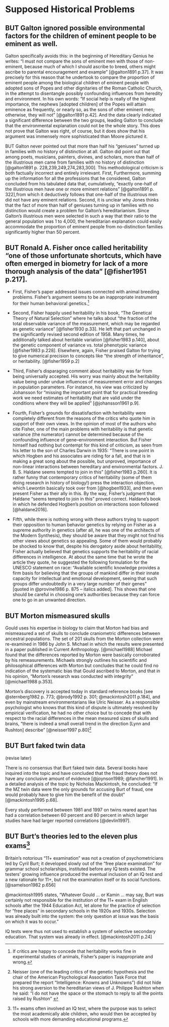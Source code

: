 # Supposed Historical Problems

## BUT Galton ignored possible environmental factors for the children of eminent people to be eminent as well. 

Galton specifically avoids this: in the beginning of Hereditary Genius he writes: “I must not compare the sons of eminent men with those of non-eminent, because much of which I should ascribe to breed, others might ascribe to parental encouragement and example” [@galton1891 p.37]. It was precisely for this reason that he undertook to compare the proportion of eminent people among the biological children of eminent people with adopted sons of Popes and other dignitaries of the Roman Catholic Church, in the attempt to disentangle possibly confounding influences from heredity and environment. In his own words: “If social help is really of the highest importance, the nephews [adopted children] of the Popes will attain eminence as frequently, or nearly so, as the sons of other eminent men; otherwise, they will not” [@galton1891 p.42]. And the data clearly indicated a significant difference between the two groups, leading Galton to conclude that the environmental explanation could not be the whole story. This does not prove that Galton was right, of course, but it does show that his argument was immensely more sophisticated than Moore pictured it.

BUT Galton never pointed out that more than half his “geniuses” turned up in families with no history of distinction at all. 
Galton did point out that among poets, musicians, painters, divines, and scholars, more than half of the illustrious men came from families with no history of distinction [@galton1891 p. 228,239,249,274,283,300]. This methodological criticism is both factually incorrect and entirely irrelevant. First, Furthermore, summing up the information for all the professions that he considered, Galton concluded from his tabulated data that, cumulatively, “exactly one-half of the illustrious men have one or more eminent relations” [@galton1891 p. 322],from which it deductively follows that one-half of the illustrious men did not have any eminent relations. Second, it is unclear why Jones thinks that the fact of more than half of geniuses turning up in families with no distinction would create a problem for Galton’s hereditarianism. Since Galton’s illustrious men were selected in such a way that their ratio to the general population was 1 to 4,000, the hereditarian explanation could easily accommodate the proportion of eminent people from no-distinction families significantly higher than 50 percent.

## BUT Ronald A. Fisher once called heritability “one of those unfortunate shortcuts, which have often emerged in biometry for lack of a more thorough analysis of the data” [@fisher1951 p.217].

 - First, Fisher’s paper addressed issues connected with animal breeding problems. Fisher’s argument seems to be an inappropriate instrument for their human behavioral genetics.^[ If critics are happy to concede that heritability works fine in experimental studies of animals, Fisher’s paper is inappropriate and wrong.]

 - Second, Fisher happily used heritability in his book, “The Genetical Theory of Natural Selection” where he talks about “the fraction of the total observable variance of the measurement, which may be regarded as genetic variance” [@fisher1930 p.33]. He left that part unchanged in the significantly revised second edition of 1958. Many times, he additionally talked about heritable variation [@fisher1983 p.140], about the genetic component of variance vs. total phenotypic variance [@fisher1983 p.228]. Elsewhere, again, Fisher praised Galton for trying to give numerical precision to concepts like “the strength of inheritance”, or heritability. [@fisher1959 p.2]

 - Third, Fisher’s disparaging comment about heritability was far from being universally accepted. His worry was mainly about the heritability value being under undue influences of measurement error and changes in population parameters. For instance, his view was criticized by Johansson for “missing the important point that for practical breeding work we need estimates of heritability that are valid under the conditions where they will be applied” [@johansson1961 p.9].

 - Fourth, Fisher’s grounds for dissatisfaction with heritability were completely different from the reasons of the critics who quote him in support of their own views. In the opinion of most of the authors who cite Fisher, one of the main problems with heritability is that genetic variance (the numerator) cannot be determined because of the confounding influence of gene–environment interaction. But Fisher himself had nothing but contempt for this kind of criticism, as seen from his letter to the son of Charles Darwin in 1935: “There is one point in which Hogben and his associates are riding for a fall, and that is in making a great song about the possible, but unproved, importance of non-linear interactions between hereditary and environmental factors. J. B. S. Haldane seems tempted to join in this” [@fisher1983 p.260]. It is rather funny that contemporary critics of heritability (some of them doing research in history of biology!) press the interaction objection, which Lewontin basically took over from [@hogben1933], and then even present Fisher as their ally in this. By the way, Fisher’s judgment that Haldane “seems tempted to join in this” proved correct. Haldane’s book in which he defended Hogben’s position on interactions soon followed [@haldane2016].

 - Fifth, while there is nothing wrong with these authors trying to support their opposition to human behavior genetics by relying on Fisher as a supreme authority in genetics (after all, he was one of the architects of the Modern Synthesis), they should be aware that they might not find his other views about genetics so appealing. Some of them would probably be shocked to know that, despite his derogatory aside about heritability, Fisher actually believed that genetics supports the heritability of racial differences in intelligence. At about the same time that he wrote the article they quote, he suggested the following formulation for the UNESCO statement on race: “Available scientific knowledge provides a firm basis for believing that the groups of mankind differ in their innate capacity for intellectual and emotional development, seeing that such groups differ undoubtedly in a very large number of their genes” [quoted in @provine1986 p. 875 – italics added]. This shows that one should be careful in choosing one’s authorities because they can force one to go in an unwanted direction.

## BUT Morton mismeasured skulls

Gould uses his expertise in biology to claim that Morton had bias and mismeasured a set of skulls to  conclude craniometric differences between ancestral populations. The set of 201 skulls from the Morton collection were re-examined in 1986 by John S. Michael in which the results were presented in a paper published in Current Anthropology. [@michael1988] Michael found that the differences reported by Morton were basically corroborated by his remeasurements. Michaels strongly outlines his scientific and philosophical differences with Morton but concludes that he could find no indication of the systematic bias that Gould ascribed to Morton, and that in his opinion, “Morton’s research was conducted with integrity” [@michael1988 p.353]. 

Morton’s discovery is accepted today in standard reference books [see @sternberg1982 p. 773; @brody1992 p. 301; @mackintosh2011 p.184], and even by mainstream environmentarians like Ulric Neisser. As a responsible psychologist who knows that this kind of dispute is ultimately resolved by empirical verification, he had no other choice but to concede that with respect to the racial differences in the mean measured sizes of skulls and brains, “there is indeed a small overall trend in the direction [Lynn and Rushton] describe” [@neisser1997 p.80]^[ Neisser (one of the leading critics of the genetic hypothesis and the chair of the American Psychological Association Task Force that prepared the report “Intelligence: Knowns and Unknowns”) did not hide his strong aversion to the hereditarian views of J. Philippe Rushton when he said: “I do not have the space or the stomach to reply to all the points raised by Rushton” 
]

## BUT Burt faked twin data
(revise later)

There is no consensus that Burt faked twin data. Several books have inquired into the topic and have concluded that the fraud theory does not have any conclusive amount of evidence [@joynson1989; @fancher1991]. In a detailed analysis of the topic by Nicholas Mackintosh, he concluded: “If the MZ twin data were the only grounds for accusing Burt of fraud, one would probably have to give him the benefit of the doubt” [@mackintosh1995 p.68]. 

Every study performed between 1981 and 1997 on twins reared apart has had a correlation between 60 percent and 80 percent in which larger studies have had larger reported correlations [@devlin1997].

## BUT Burt’s theories led to the eleven plus exams^[11+ exams often involved an IQ test, where the purpose was to select the most academically able children, who would then be accepted by schools with more demanding educational programs.]

Britain’s notorious “11+ examination” was not a creation of psychometricians led by Cyril Burt; it developed slowly out of the “free place examination” for grammar school scholarships, instituted before any IQ tests existed. The testers’ growing influence produced the eventual inclusion of an IQ test and a new rationale for 11+, but not the examination itself or its social functions. [@samelson1982 p.656]

@mackintosh1995 states, "Whatever Gould ... or Kamin ... may say, Burt was certainly not responsible for the institution of the 11+ exam in English schools after the 1944 Education Act, let alone for the practice of selection for “free places” in secondary schools in the 1920s and 1930s. Selection was already built into the system: the only question at issue was the basis on which it was to occur."

IQ tests were thus not used to establish a system of selective secondary education. That system was already in effect. [@mackintosh2011 p.24]
